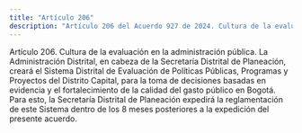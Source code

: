 ```yaml
---
title: "Artículo 206"
description: "Artículo 206 del Acuerdo 927 de 2024. Cultura de la evaluación en la administración pública."
---
```


Artículo 206. Cultura de la evaluación en la administración pública. La Administración Distrital, en cabeza de la Secretaría Distrital de Planeación, creará el Sistema Distrital de Evaluación de Políticas Públicas, Programas y Proyectos del Distrito Capital, para la toma de decisiones basadas en evidencia y el fortalecimiento de la calidad del gasto público en Bogotá. Para esto, la Secretaría Distrital de Planeación expedirá la reglamentación de este Sistema dentro de los 8 meses posteriores a la expedición del presente acuerdo.